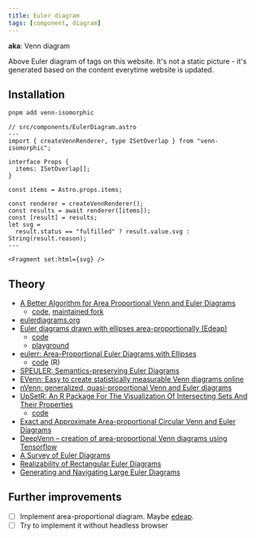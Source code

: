 ```yaml
---
title: Euler diagram
tags: [component, diagram]
---
```



<TagsDiagram />

**aka**: Venn diagram

Above Euler diagram of tags on this website. It's not a static picture - it's generated based on the content everytime website is updated.

## Installation

```bash title="Instal dependencies…"
pnpm add venn-isomorphic
```

```astro
// src/components/EulerDiagram.astro
---
import { createVennRenderer, type ISetOverlap } from "venn-isomorphic";

interface Props {
  items: ISetOverlap[];
}

const items = Astro.props.items;

const renderer = createVennRenderer();
const results = await renderer([items]);
const [result] = results;
let svg =
  result.status == "fulfilled" ? result.value.svg : String(result.reason);
---

<Fragment set:html={svg} />
```

## Theory

- [A Better Algorithm for Area Proportional Venn and Euler Diagrams](https://www.benfrederickson.com/better-venn-diagrams/)
  - [code](https://github.com/benfred/venn.js), [maintained fork](https://github.com/upsetjs/venn.js)
- [eulerdiagrams.org](https://www.eulerdiagrams.org/)
- [Euler diagrams drawn with ellipses area-proportionally (Edeap)](https://bmcbioinformatics.biomedcentral.com/articles/10.1186/s12859-021-04121-8)
  - [code](https://github.com/mjwybrow/edeap)
  - [playground](https://www.eulerdiagrams.org/edeap/)
- [eulerr: Area-Proportional Euler Diagrams with Ellipses](https://lup.lub.lu.se/luur/download?func=downloadFile&recordOId=8934042&fileOId=8934043)
  - [code](https://github.com/jolars/eulerr2017bsc) (R)
- [SPEULER: Semantics-preserving Euler Diagrams](https://www.yunhaiwang.net/Vis2021/speuler/vis21b-sub1477-cam-i7.pdf)
- [EVenn: Easy to create statistically measurable Venn diagrams online](http://www.ehbio.com/test/venn/VennDoc/EVennDoc/index.html)
- [nVenn: generalized, quasi-proportional Venn and Euler diagrams](https://academic.oup.com/bioinformatics/article/34/13/2322/4904268)
- [UpSetR: An R Package For The Visualization Of Intersecting Sets And Their Properties](https://upset.app/)
  - [code](https://upset.js.org/)
- [Exact and Approximate Area-proportional Circular Venn and Euler Diagrams](https://www.cs.uic.edu/~wilkinson/Publications/venneuler.pdf)
- [DeepVenn – creation of area-proportional Venn diagrams using Tensorflow](https://arxiv.org/ftp/arxiv/papers/2210/2210.04597.pdf)
- [A Survey of Euler Diagrams](https://kar.kent.ac.uk/35163/1/JVLC_Euler_Survey.pdf)
- [Realizability of Rectangular Euler Diagrams](https://arxiv.org/pdf/2403.03801.pdf)
- [Generating and Navigating Large Euler Diagrams](https://ceur-ws.org/Vol-1244/ED-paper3.pdf)

## Further improvements

- [ ] Implement area-proportional diagram. Maybe [edeap](https://github.com/mjwybrow/edeap).
- [ ] Try to implement it without headless browser
